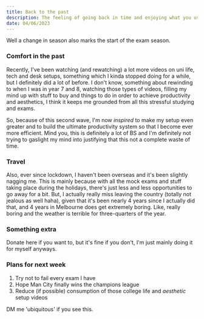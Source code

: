 ```yaml
---
title: Back to the past
description: The feeling of going back in time and enjoying what you used to love doing.
date: 04/06/2023
---
```


Well a change in season also marks the start of the exam season.

### Comfort in the past

Recently, I've been watching (and rewatching) a lot more videos on uni life, tech and desk setups, something which I kinda stopped doing for a while, but I definitely did a lot of before. I don't know, something about rewinding to when I was in year 7 and 8, watching those types of videos, filling my mind up with stuff to buy and things to do in order to achieve productivity and aesthetics, I think it keeps me grounded from all this stressful studying and exams.

So, because of this second wave, I'm now *inspired* to make my setup even greater and to build the ultimate productivity system so that I become ever more efficient. Mind you, this is definitely a lot of BS and I'm definitely not trying to gaslight my mind into justifying that this not a complete waste of time.

### Travel

Also, ever since lockdown, I haven't been overseas and it's been slightly nagging me. This is mainly because with all the mock exams and stuff taking place during the holidays, there's just less and less opportunities to go away for a bit. But, I actually really miss leaving the country (totally not jealous as well haha), given that it's been nearly 4 years since I actually did that, and 4 years in Melbourne does get extremely boring. Like, really boring and the weather is terrible for three-quarters of the year.

### Something extra

Donate <CustomLink href="https://www.thepushupchallenge.com.au/fundraisers/jerryjin/the-push-up-challenge">here</CustomLink> if you want to, but it's fine if you don't, I'm just mainly doing it for myself anyways.

### Plans for next week

1. Try not to fail every exam I have
2. Hope Man City finally wins the champions league
3. Reduce (if possible) consumption of those college life and *aesthetic* setup videos

DM me 'ubiquitous' if you see this.